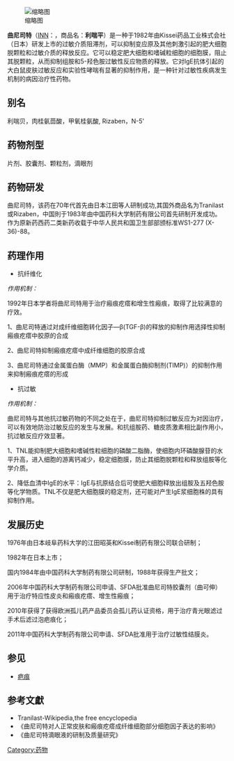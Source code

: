 {{multiple issues|
{{citecheck|time=2014-09-28T11:02:36+00:00}}
{{copyedit|time=2014-09-28T11:02:36+00:00}}
{{disputed|time=2014-09-28T11:02:36+00:00}}
{{no footnotes|time=2014-09-28T11:02:36+00:00}}
}}
[[File:Tranilast.svg|缩略图]]

'''曲尼司特'''（[[INN|INN]]：{{lang|en|Tranilast}}，商品名：'''利喘平'''）是一种于1982年由Kissei药品工业株式会社 （日本）研发上市的过敏介质阻滞剂，可以抑制变应原及其他刺激引起的肥大细胞脱颗粒和过敏介质的释放反应。它可以稳定肥大细胞和嗜碱粒细胞的细胞膜，阻止其脱颗粒，从而抑制组胺和5-羟色胺过敏性反应物质的释放。它对IgE抗体引起的大白鼠皮肤过敏反应和实验性哮喘有显著的抑制作用，是一种针对过敏性疾病发生机制的病因治疗性药物。

== 别名 ==
利喘贝，肉桂氨茴酸，甲氧桂氨酸, Rizaben，N-5'

== 药物剂型 ==
片剂、胶囊剂、颗粒剂，滴眼剂

== 药物研发 ==
曲尼司特，该药在70年代首先由日本江田等人研制成功,其国外商品名为Tranilast或Rizaben，中国則于1983年由中国药科大学制药有限公司首先研制开发成功。作为原新药西药二类新药收载于中华人民共和国卫生部部颁标准WS1-277 (X-36)-88。

== 药理作用 ==
*抗纤维化
''作用机制：''

1992年日本学者将曲尼司特用于治疗瘢痕疙瘩和增生性瘢痕，取得了比较满意的疗效。

1、曲尼司特通过对成纤维细胞转化因子—β(TGF-β)的释放的抑制作用选择性抑制瘢痕疙瘩中胶原的合成

2、曲尼司特抑制瘢痕疙瘩中成纤维细胞的胶原合成

3、曲尼司特通过金属蛋白酶（MMP）和金属蛋白酶抑制剂(TIMP)）的抑制作用来抑制瘢痕疙瘩的形成


*抗过敏
''作用机制：''

曲尼司特与其他抗过敏药物的不同之处在于，曲尼司特抑制过敏反应为对因治疗，可以有效地防治过敏反应的发生与发展。和抗组胺药、糖皮质激素相比副作用小，抗过敏反应疗效显著。

1、TNL能抑制肥大细胞和嗜碱性粒细胞的磷酸二脂酶，使细胞内环磷酸腺苷的水平升高，进入细胞的游离钙减少，稳定细胞膜，防止其细胞脱颗粒和释放组胺等化学介质。

2、降低血清中IgE的水平：IgE与抗原结合后可使肥大细胞释放出组胺及五羟色胺等化学物质。TNL不仅是肥大细胞膜的稳定剂，还可能对产生IgE浆细胞株的具有抑制作用。

== 发展历史 ==
1976年由日本岐阜药科大学的江田昭英和Kissei制药有限公司联合研制；

1982年在日本上市；

国内1984年由中国药科大学制药有限公司研制，1988年获得生产批文；

2006年中国药科大学制药有限公司申请、SFDA批准曲尼司特胶囊剂（曲可伸）用于治疗特应性皮炎和瘢痕疙瘩、增生性瘢痕；

2010年获得了获得欧洲孤儿药产品委员会孤儿药认证资格，用于治疗青光眼滤过手术后滤过泡疤痕化；

2011年中国药科大学制药有限公司申请、SFDA批准用于治疗过敏性结膜炎。

== 参见 ==
*[[疤痕|疤痕]]

== 参考文獻 ==
* Tranilast-Wikipedia,the free encyclopedia
* 《曲尼司特对人正常皮肤和瘢痕疙瘩成纤维细胞部分细胞因子表达的影响》
* 《曲尼司特滴眼液的研制及质量研究》

[[Category:药物|Category:药物]]